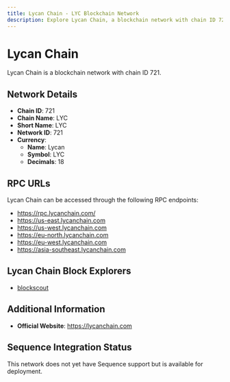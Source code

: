```yaml
--- 
title: Lycan Chain - LYC Blockchain Network
description: Explore Lycan Chain, a blockchain network with chain ID 721. Learn about its native currency, Lycan, and how to interact with the network.
---
```


# Lycan Chain

Lycan Chain is a blockchain network with chain ID 721.

## Network Details

- **Chain ID**: 721
- **Chain Name**: LYC
- **Short Name**: LYC
- **Network ID**: 721
- **Currency**: 
  - **Name**: Lycan
  - **Symbol**: LYC
  - **Decimals**: 18

## RPC URLs

Lycan Chain can be accessed through the following RPC endpoints:

- https://rpc.lycanchain.com/
- https://us-east.lycanchain.com
- https://us-west.lycanchain.com
- https://eu-north.lycanchain.com
- https://eu-west.lycanchain.com
- https://asia-southeast.lycanchain.com

## Lycan Chain Block Explorers

- [blockscout](https://explorer.lycanchain.com)

## Additional Information

- **Official Website**: https://lycanchain.com

## Sequence Integration Status

This network does not yet have Sequence support but is available for deployment.
